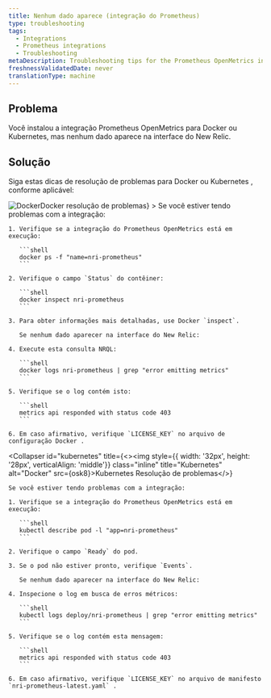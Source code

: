 ```yaml
---
title: Nenhum dado aparece (integração do Prometheus)
type: troubleshooting
tags:
  - Integrations
  - Prometheus integrations
  - Troubleshooting
metaDescription: Troubleshooting tips for the Prometheus OpenMetrics integration for Docker or Kubernetes if no data appears in New Relic's UI.
freshnessValidatedDate: never
translationType: machine
---
```


## Problema

Você instalou a integração Prometheus OpenMetrics para Docker ou Kubernetes, mas nenhum dado aparece na interface do New Relic.

## Solução

Siga estas dicas de resolução de problemas para Docker ou Kubernetes , conforme aplicável:

<CollapserGroup>
  <Collapser
    id="docker"
    title={<><img style={{ width: '32px', height: '28px', verticalAlign: 'middle'}} class="inline" title="Docker" alt="Docker" src={osDocker}>Docker resolução de problemas</img></>}
  >
    Se você estiver tendo problemas com a integração:

    1. Verifique se a integração do Prometheus OpenMetrics está em execução:

       ```shell
       docker ps -f "name=nri-prometheus"
       ```

    2. Verifique o campo `Status` do contêiner:

       ```shell
       docker inspect nri-prometheus
       ```

    3. Para obter informações mais detalhadas, use Docker `inspect`.

       Se nenhum dado aparecer na interface do New Relic:

    4. Execute esta consulta NRQL:

       ```shell
       docker logs nri-prometheus | grep "error emitting metrics"
       ```

    5. Verifique se o log contém isto:

       ```shell
       metrics api responded with status code 403
       ```

    6. Em caso afirmativo, verifique `LICENSE_KEY` no arquivo de configuração Docker .
  </Collapser>

  <Collapser
    id="kubernetes"
    title={<><img style={{ width: '32px', height: '28px', verticalAlign: 'middle'}} class="inline" title="Kubernetes" alt="Docker" src={osk8}>Kubernetes Resolução de problemas</img></>}
  >
    Se você estiver tendo problemas com a integração:

    1. Verifique se a integração do Prometheus OpenMetrics está em execução:

       ```shell
       kubectl describe pod -l "app=nri-prometheus"
       ```

    2. Verifique o campo `Ready` do pod.

    3. Se o pod não estiver pronto, verifique `Events`.

       Se nenhum dado aparecer na interface do New Relic:

    4. Inspecione o log em busca de erros métricos:

       ```shell
       kubectl logs deploy/nri-prometheus | grep "error emitting metrics"
       ```

    5. Verifique se o log contém esta mensagem:

       ```shell
       metrics api responded with status code 403
       ```

    6. Em caso afirmativo, verifique `LICENSE_KEY` no arquivo de manifesto `nri-prometheus-latest.yaml` .
  </Collapser>
</CollapserGroup>
